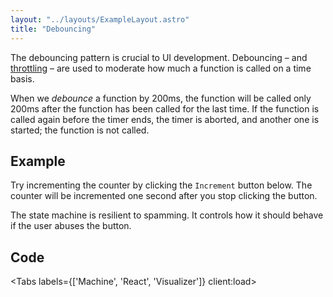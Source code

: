 ```yaml
---
layout: "../layouts/ExampleLayout.astro"
title: "Debouncing"
---
```



The debouncing pattern is crucial to UI development.
Debouncing – and [throttling](/throttling) – are used to moderate
how much a function is called on a time basis.

When we *debounce* a function by 200ms, the function will be called only 200ms
after the function has been called for the last time.
If the function is called again before the timer ends,
the timer is aborted, and another one is started; the function is not called.

## Example

Try incrementing the counter by clicking the `Increment` button below.
The counter will be incremented one second after you stop clicking the button.

The state machine is resilient to spamming. It controls how it should behave if the user abuses the button.

<DemoEntrypoint client:load />

## Code

<Tabs labels={['Machine', 'React', 'Visualizer']} client:load>
  <Fragment slot="1">
    <DemoMachineCode />
  </Fragment>

  <Fragment slot="2">
    <DemoReactCode />
  </Fragment>

  <Fragment slot="3">
    <StatelyVisualizer src="https://stately.ai/registry/editor/embed/ffb84170-4403-4304-889d-3eefadc0465b?mode=Design&machineId=a5823380-73ed-475b-ba67-73c09f421074" />
  </Fragment>
</Tabs>
